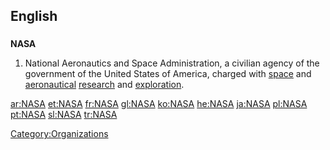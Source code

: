 {{see|nasa}}
==English==
==={{acronym}}===
{{wikipedia}}
'''NASA'''
# National Aeronautics and Space Administration, a civilian agency of the government of the United States of America, charged with [[space]] and [[aeronautical]] [[research]] and [[exploration]].

[[Category:Organizations]]
[[ar:NASA]]
[[et:NASA]]
[[fr:NASA]]
[[gl:NASA]]
[[ko:NASA]]
[[he:NASA]]
[[ja:NASA]]
[[pl:NASA]]
[[pt:NASA]]
[[sl:NASA]]
[[tr:NASA]]